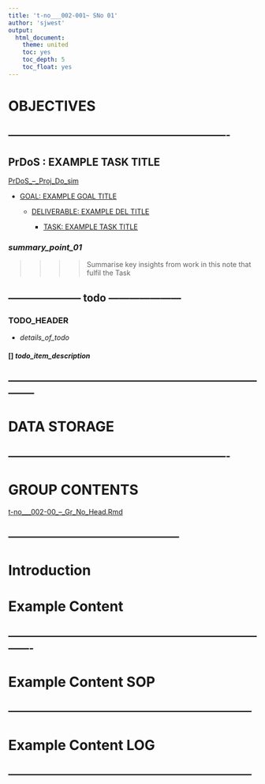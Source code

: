 ```yaml
---
title: 't-no___002-001~ SNo 01'
author: 'sjwest'
output:
  html_document:
    theme: united
    toc: yes
    toc_depth: 5
    toc_float: yes
---
```




# OBJECTIVES



----------------------------------------------------------------
----------------------------------------------------------------



## PrDoS : EXAMPLE TASK TITLE


[PrDoS_--_Proj_Do_sim](../../../PrDoS_--_Proj_Do_sim.Rmd)


* [GOAL: EXAMPLE GOAL TITLE](../../../PrDoS_--_Proj_Do_sim.Rmd#goal-example-goal-title)

    + [DELIVERABLE: EXAMPLE DEL TITLE](../../../PrDoS_--_Proj_Do_sim.Rmd#deliverable-example-del-title)

        - [TASK: EXAMPLE TASK TITLE](../../../PrDoS_--_Proj_Do_sim.Rmd#task-example-task-title)



### _summary_point_01_

>>>>
>>>> Summarise key insights from work in this note that fulfil the Task
>>>>



--------------------- todo ---------------------
------------------------------------------------


### TODO_HEADER


* _details_of_todo_



#### [] _todo_item_description_



--------------------------------------------------------------------------------
--------------------------------------------------------------------------------



# DATA STORAGE


----------------------------------------------------------------
----------------------------------------------------------------



# GROUP CONTENTS



[t-no___002-00_--_Gr_No_Head.Rmd](../t-no___002-00_--_Gr_No_Head.Rmd)



--------------------------------------------------
--------------------------------------------------



# Introduction






# Example Content


-------------------------------------------------------------------------------
-------------------------------------------------------------------------------



# Example Content SOP


-----------------------------------------------------------------------
-----------------------------------------------------------------------



# Example Content LOG


-----------------------------------------------------------------------
-----------------------------------------------------------------------

































